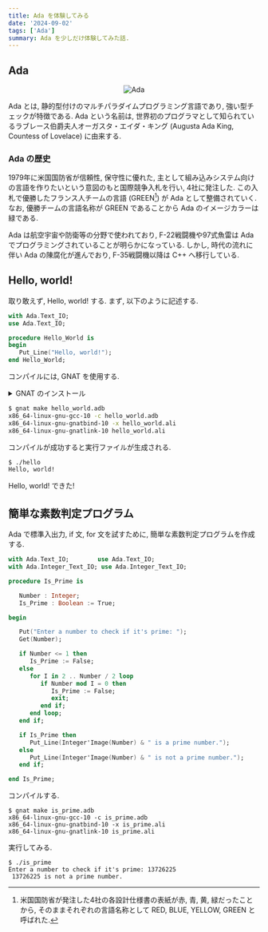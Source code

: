 ```yaml
---
title: Ada を体験してみる
date: '2024-09-02'
tags: ['Ada']
summary: Ada を少しだけ体験してみた話.
---
```


## Ada

<center>
    <img src="/static/images/others/ada.svg" alt="Ada" />
</center>

Ada とは, 静的型付けのマルチパラダイムプログラミング言語であり, 強い型チェックが特徴である. Ada という名前は, 世界初のプログラマとして知られているラブレース伯爵夫人オーガスタ・エイダ・キング (Augusta Ada King, Countess of Lovelace) に由来する.

### Ada の歴史

1979年に米国国防省が信頼性, 保守性に優れた, 主として組み込みシステム向けの言語を作りたいという意図のもと国際競争入札を行い, 4社に発注した. 
この入札で優勝したフランス人チームの言語 (GREEN[^1]) が Ada として整備されていく. なお, 優勝チームの言語名称が GREEN であることから Ada のイメージカラーは緑である.

Ada は航空宇宙や防衛等の分野で使われており, F-22戦闘機や97式魚雷は Ada でプログラミングされていることが明らかになっている. しかし, 時代の流れに伴い Ada の陳腐化が進んでおり, F-35戦闘機以降は C++ へ移行している.

## Hello, world!

取り敢えず, Hello, world! する. まず, 以下のように記述する. 

```ada:hello_world.adb
with Ada.Text_IO;
use Ada.Text_IO;

procedure Hello_World is
begin
   Put_Line("Hello, world!");
end Hello_World;
```

コンパイルには, GNAT を使用する. 

<details>
<summary>GNAT のインストール</summary>

GNAT のインストールは以下のように行う (ただし Ubuntu 系).

```shell
sudo apt-get install gnat
```

インストール確認.

```shell
$ gnat --version
GNAT 10.5.0
Copyright (C) 1996-2020, Free Software Foundation, Inc.
This is free software; see the source for copying conditions.
There is NO warranty; not even for MERCHANTABILITY or FITNESS FOR A PARTICULAR PURPOSE.

```

OK!
</details>

```bash
$ gnat make hello_world.adb
x86_64-linux-gnu-gcc-10 -c hello_world.adb
x86_64-linux-gnu-gnatbind-10 -x hello_world.ali
x86_64-linux-gnu-gnatlink-10 hello_world.ali
```

コンパイルが成功すると実行ファイルが生成される.

```bash
$ ./hello
Hello, world!
```

Hello, world! できた!

## 簡単な素数判定プログラム

Ada で標準入出力, if 文, for 文を試すために, 簡単な素数判定プログラムを作成する.

```ada:is_prime.adb
with Ada.Text_IO;        use Ada.Text_IO;
with Ada.Integer_Text_IO; use Ada.Integer_Text_IO;

procedure Is_Prime is

   Number : Integer;
   Is_Prime : Boolean := True;

begin

   Put("Enter a number to check if it's prime: ");
   Get(Number);

   if Number <= 1 then
      Is_Prime := False;
   else
      for I in 2 .. Number / 2 loop
         if Number mod I = 0 then
            Is_Prime := False;
            exit;
         end if;
      end loop;
   end if;

   if Is_Prime then
      Put_Line(Integer'Image(Number) & " is a prime number.");
   else
      Put_Line(Integer'Image(Number) & " is not a prime number.");
   end if;

end Is_Prime;
```

コンパイルする.

```shell
$ gnat make is_prime.adb
x86_64-linux-gnu-gcc-10 -c is_prime.adb
x86_64-linux-gnu-gnatbind-10 -x is_prime.ali
x86_64-linux-gnu-gnatlink-10 is_prime.ali
```

実行してみる.

```shell
$ ./is_prime
Enter a number to check if it's prime: 13726225
 13726225 is not a prime number.
```

[^1]: 米国国防省が発注した4社の各設計仕様書の表紙が赤, 青, 黄, 緑だったことから, そのままそれぞれの言語名称として RED, BLUE, YELLOW, GREEN と呼ばれた.